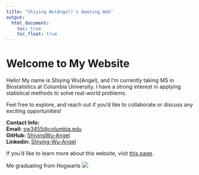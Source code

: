 ```yaml
---
title: "Shiying Wu(Angel)'s Amazing Web"
output: 
  html_document:
    toc: true
    toc_float: true
---
```


# Welcome to My Website
Hello! My name is Shiying Wu(Angel), and I'm currently taking MS in Biostatistics at Columbia University. I have a strong interest in applying statistical methods to solve real-world problems.

Feel free to explore, and reach out if you’d like to collaborate or discuss any exciting opportunities!

**Contact Info:**    
**Email:** [sw3455@columbia.edu](mailto:sw3455@columbia.edu)  
**GitHub:** [ShiyingWu-Angel](https://github.com/ShiyingWu-Angel)      
**Linkedin:** [Shiying-Wu-Angel](https://www.linkedin.com/in/shiying-wu-angel/)

If you'd like to learn more about this website, visit [this page](https://github.com/ShiyingWu-Angel/ShiyingWu-Angel.github.io).

Me graduating from Hogwarts 
![](resource/Hogwarts.jpeg)
